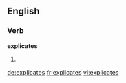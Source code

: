 ==English==

===Verb===
'''explicates'''

# {{third-person singular of|explicate}}

[[de:explicates]]
[[fr:explicates]]
[[vi:explicates]]